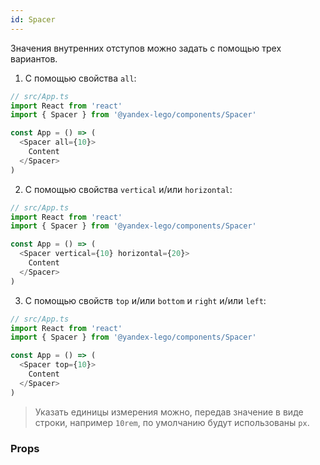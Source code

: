 ```yaml
---
id: Spacer
---
```



Значения внутренних отступов можно задать с помощью трех вариантов.

1. С помощью свойства `all`:

  ```ts
  // src/App.ts
  import React from 'react'
  import { Spacer } from '@yandex-lego/components/Spacer'

  const App = () => (
    <Spacer all={10}>
      Content
    </Spacer>
  )
  ```

2. С помощью свойства `vertical` и/или `horizontal`:

  ```ts
  // src/App.ts
  import React from 'react'
  import { Spacer } from '@yandex-lego/components/Spacer'

  const App = () => (
    <Spacer vertical={10} horizontal={20}>
      Content
    </Spacer>
  )
  ```

3. С помощью свойств `top` и/или `bottom` и `right` и/или `left`:

  ```ts
  // src/App.ts
  import React from 'react'
  import { Spacer } from '@yandex-lego/components/Spacer'

  const App = () => (
    <Spacer top={10}>
      Content
    </Spacer>
  )
  ```

> Указать единицы измерения можно, передав значение в виде строки, например `10rem`, по умолчанию будут использованы `px`.

### Props

<PropsTable props={spacerProps} />
